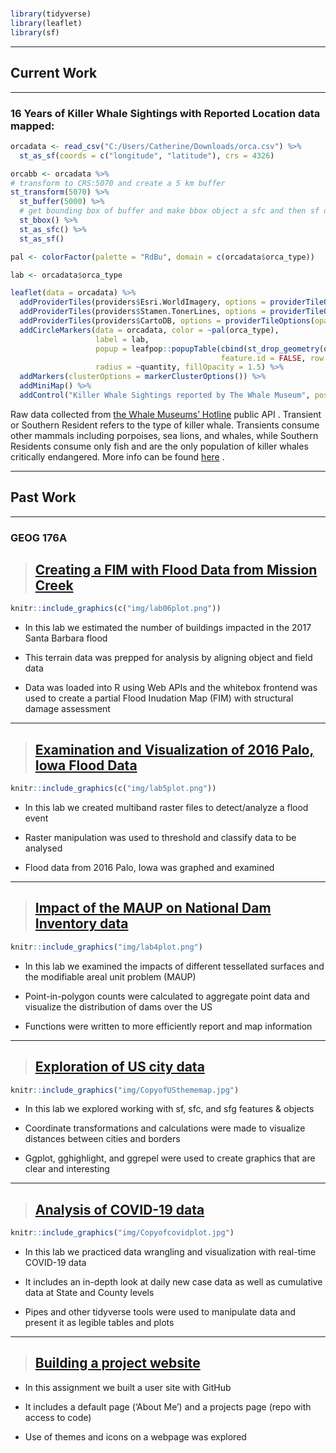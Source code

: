 # {.tabset .tabset-fade}

```r
library(tidyverse)
library(leaflet)
library(sf)
```


***
## Current Work
***
### 16 Years of Killer Whale Sightings with Reported Location data mapped:

```r
orcadata <- read_csv("C:/Users/Catherine/Downloads/orca.csv") %>%
  st_as_sf(coords = c("longitude", "latitude"), crs = 4326)

orcabb <- orcadata %>%
# transform to CRS:5070 and create a 5 km buffer
st_transform(5070) %>%
  st_buffer(5000) %>%
  # get bounding box of buffer and make bbox object a sfc and then sf object
  st_bbox() %>%
  st_as_sfc() %>%
  st_as_sf()

pal <- colorFactor(palette = "RdBu", domain = c(orcadata$orca_type))

lab <- orcadata$orca_type

leaflet(data = orcadata) %>%
  addProviderTiles(providers$Esri.WorldImagery, options = providerTileOptions(opacity = .9)) %>%
  addProviderTiles(providers$Stamen.TonerLines, options = providerTileOptions(opacity = .5)) %>%
  addProviderTiles(providers$CartoDB, options = providerTileOptions(opacity = .7) ) %>%
  addCircleMarkers(data = orcadata, color = ~pal(orca_type),
                   label = lab,
                   popup = leafpop::popupTable(cbind(st_drop_geometry(orcadata)[,4:5], st_drop_geometry(orcadata)[,8]),
                                               feature.id = FALSE, row.numbers = FALSE),
                   radius = ~quantity, fillOpacity = 1.5) %>%
  addMarkers(clusterOptions = markerClusterOptions()) %>%
  addMiniMap() %>%
  addControl("Killer Whale Sightings reported by The Whale Museum", position = "topright")

```

Raw data collected from [the Whale Museums' Hotline](https://hotline.whalemuseum.org/) public API .
Transient or Southern Resident refers to the type of killer whale. Transients consume other mammals including porpoises, sea lions, and whales, while Southern Residents consume only fish and are the only population of killer whales critically endangered. More info can be found [here](https://us.whales.org/whales-dolphins/meet-the-different-types-of-orcas/) .

***

## Past Work
***
### GEOG 176A
> ## [Creating a FIM with Flood Data from Mission Creek](https://catherinerauch.github.io/geog-176A-labs/lab-06.html)
```r
knitr::include_graphics(c("img/lab06plot.png"))
```

- In this lab we estimated the number of buildings impacted in the 2017 Santa Barbara flood

- This terrain data was prepped for analysis by aligning object and field data

- Data was loaded into R using Web APIs and the whitebox frontend was used to create a partial Flood Inudation Map (FIM) with structural damage assessment


***

> ## [Examination and Visualization of 2016 Palo, Iowa Flood Data](https://catherinerauch.github.io/geog-176A-labs/lab-05.html)
```r
knitr::include_graphics(c("img/lab5plot.png"))
```

- In this lab we created multiband raster files to detect/analyze a flood event

- Raster manipulation was used to threshold and classify data to be analysed

- Flood data from 2016 Palo, Iowa was graphed and examined

***

> ## [Impact of the MAUP on National Dam Inventory data](https://catherinerauch.github.io/geog-176A-labs/lab-04.html)
```r
knitr::include_graphics("img/lab4plot.png")
```

- In this lab we examined the impacts of different tessellated surfaces and the modifiable areal unit problem (MAUP) 

- Point-in-polygon counts were calculated to aggregate point data and visualize the distribution of dams over the US

- Functions were written to more efficiently report and map information

***

> ## [Exploration of US city data](https://catherinerauch.github.io/geog-176A-labs/lab-03.html)
```r
knitr::include_graphics("img/CopyofUSthememap.jpg")
```

- In this lab we explored working with sf, sfc, and sfg features & objects

- Coordinate transformations and calculations were made to visualize distances between cities and borders

- Ggplot, gghighlight, and ggrepel were used to create graphics that are clear and interesting 

***

> ## [Analysis of COVID-19 data](https://catherinerauch.github.io/geog-176A-labs/lab-02.html)
```r
knitr::include_graphics("img/Copyofcovidplot.jpg")
```

- In this lab we practiced data wrangling and visualization with real-time COVID-19 data

- It includes an in-depth look at daily new case data as well as cumulative data at State and County levels

- Pipes and other tidyverse tools were used to manipulate data and present it as legible tables and plots


***

> ## [Building a project website](https://github.com/catherinerauch/catherinerauch.github.io)

- In this assignment we built a user site with GitHub

- It includes a default page ('About Me') and a projects page (repo with access to code) 

- Use of themes and icons on a webpage was explored




